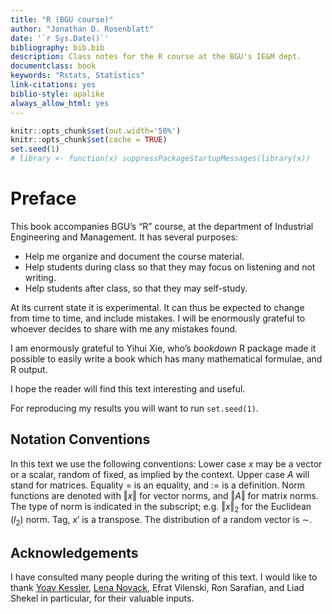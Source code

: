 ```yaml
--- 
title: "R (BGU course)"
author: "Jonathan D. Rosenblatt"
date: '`r Sys.Date()`'
bibliography: bib.bib
description: Class notes for the R course at the BGU's IE&M dept.
documentclass: book
keywords: "Rstats, Statistics"
link-citations: yes
biblio-style: apalike
always_allow_html: yes
---
```


```r
knitr::opts_chunk$set(out.width='50%')
knitr::opts_chunk$set(cache = TRUE)
set.seed(1)
# library <- function(x) suppressPackageStartupMessages(library(x))
```




# Preface

This book accompanies BGU's "R" course, at the department of Industrial Engineering and Management. 
It has several purposes:

- Help me organize and document the course material.
- Help students during class so that they may focus on listening and not writing.
- Help students after class, so that they may self-study.

At its current state it is experimental. 
It can thus be expected to change from time to time, and include mistakes.
I will be enormously grateful to whoever decides to share with me any mistakes found.

I am enormously grateful to Yihui Xie, who's *bookdown* R package made it possible to easily write a book which has many mathematical formulae, and R output. 

I hope the reader will find this text interesting and useful. 

For reproducing my results you will want to run `set.seed(1)`.





## Notation Conventions

In this text we use the following conventions:
Lower case $x$ may be a vector or a scalar, random of fixed, as implied by the context. 
Upper case $A$ will stand for matrices. 
Equality $=$ is an equality, and $:=$ is a definition.
Norm functions are denoted with $\Vert x \Vert$ for vector norms, and $\Vert A \Vert$ for matrix norms. 
The type of norm is indicated in the subscript; e.g. $\Vert x \Vert_2$ for the Euclidean ($l_2$) norm.
Tag, $x'$ is a transpose. 
The distribution of a random vector is $\sim$.



## Acknowledgements

I have consulted many people during the writing of this text.
I would like to thank [Yoav Kessler](https://kesslerlab.wordpress.com/), [Lena Novack](http://fohs.bgu.ac.il/research/profileBrief.aspx?id=VeeMVried), Efrat Vilenski, Ron Sarafian, and Liad Shekel in particular, for their valuable inputs. 
